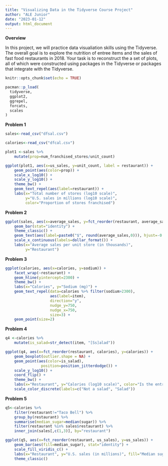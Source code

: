 ```yaml
---
title: "Visualizing Data in the Tidyverse Course Project"
author: "ALE Junior"
date: "2023-01-12"
output: html_document
---
```


**Overview**

In this project, we will practice data visualiation skills using the Tidyverse. The overall goal is to explore the nutrition of entree items and the sales of fast food restaurants in 2018. Your task is to reconstruct the a set of plots, all of which were constructed using packages in the Tidyverse or packages that integrate with the Tidyverse. 


```r
knitr::opts_chunk$set(echo = TRUE)
```

```r
pacman::p_load(
  tidyverse,
  ggplot2,
  ggrepel,
  forcats,
  scales
)
```

**Problem 1**

```r
sales<-read_csv("dfsal.csv")

calories<-read_csv("dfcal.csv")
```

```r

plot1 <-sales %>%
    mutate(prop=num_franchised_stores/unit_count)

ggplot(plot1, aes(x=us_sales, y=unit_count, label = restaurant)) + 
    geom_point(aes(color=prop)) +
    scale_x_log10() + 
    scale_y_log10() +
    theme_bw() +
    geom_text_repel(aes(label=restaurant)) +
    labs(x="Total number of stores (log10 scale)", 
         y="U.S. sales in millions (log10 scale)",
         color="Proportion of stores franchised")
```

**Problem 2**

```r

ggplot(sales, aes(x=average_sales, y=fct_reorder(restaurant, average_sales))) +
    geom_bar(stat="identity") +
    theme_classic() + 
    geom_text(aes(label=paste0("$", round(average_sales,0))), hjust=-0.1) +
    scale_x_continuous(labels=dollar_format()) +
    labs(x="Average sales per unit store (in thousands)", 
         y="Restaurant")
```

**Problem 3**

```r

ggplot(calories, aes(x=calories, y=sodium)) + 
    facet_wrap(~restaurant) +
    geom_hline(yintercept=2300) + 
    theme_bw() + 
    labs(x="Calories", y="Sodium (mg)") +
    geom_text_repel(data=calories %>% filter(sodium>2300), 
                    aes(label=item), 
                    direction="y",
                    nudge_y=750,
                    nudge_x=750,
                    size=3) +
    geom_point(size=2)
```

**Problem 4**

```r

q4 <-calories %>%
    mutate(is_salad=str_detect(item, "[Ss]alad"))

ggplot(q4, aes(x=fct_reorder(restaurant, calories), y=calories)) + 
    geom_boxplot(outlier.shape = NA) + 
    geom_point(aes(color=is_salad),
                position=position_jitterdodge()) +
    scale_y_log10() +
    coord_flip() +
    theme_bw() +
    labs(x="Restaurant", y="Calories (log10 scale)", color="Is the entree\n a salad?") +
    scale_color_discrete(labels=c("Not a salad", "Salad"))
```


**Problem 5**

```r

q5<-calories %>%
    filter(restaurant!="Taco Bell") %>%
    group_by(restaurant) %>%
    summarise(median_sugar=median(sugar)) %>%
    filter(restaurant %in% sales$restaurant) %>%
    inner_join(sales[,c(1,3)], by="restaurant")

ggplot(q5, aes(x=fct_reorder(restaurant, us_sales), y=us_sales)) +
    geom_bar(aes(fill=median_sugar), stat="identity") +
    scale_fill_viridis_c() +
    labs(x="Restaurant", y="U.S. sales (in millions)", fill="Median sugar (grams)\n in fast food entrees") + 
    theme_classic()

```


